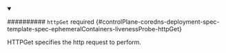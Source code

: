 


<details className="config-field" data-expandable="true" open>
<summary>

########## `httpGet` <span className="config-field-required" data-required="false">required</span> <span className="config-field-type"></span> <span className="config-field-default"></span> <span className="config-field-enum"></span> {#controlPlane-coredns-deployment-spec-template-spec-ephemeralContainers-livenessProbe-httpGet}

HTTPGet specifies the http request to perform.

</summary>

<PartialHttpgetreference />


</details>
